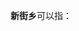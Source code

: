 '''新街乡'''可以指：
{{PRC admin/disambig|45/03/27/203/000|51/17/23/208/000|51/34/26/229/000|52/02/21/223/000|53/03/26/208/000|53/06/21/207/000|53/23/26/203/000|53/26/01/203/000}}
{{disambig|cat=三字中国乡名消歧义}}